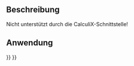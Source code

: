 <languages/>

{{VeryImportantMessage|Veraltet ({{VersionPlus/de|1.0}}).}}

{{Docnav/de
|
|
|[[FEM_Workbench/de|FEM]]
|
|
|IconC=Workbench_FEM.svg
}}

{{GuiCommand/de
|Name=FEM ConstraintGear
|Name/de=FEM RandbedingungZahnrad
|MenuLocation=Modell → Randbedingungen ohne Solver → Randbedingung Zahnrad
|Workbenches=[[FEM_Workbench/de|FEM]]
}}

<span id="Description"></span>
==Beschreibung==

Nicht unterstützt durch die CalculiX-Schnittstelle!

<span id="Usage"></span>
==Anwendung==


{{Docnav/de
|
|
|[[FEM_Workbench/de|FEM]]
|
|
|IconC=Workbench_FEM.svg
}}

{{FEM Tools navi{{#translation:}}}}
{{Userdocnavi{{#translation:}}}}